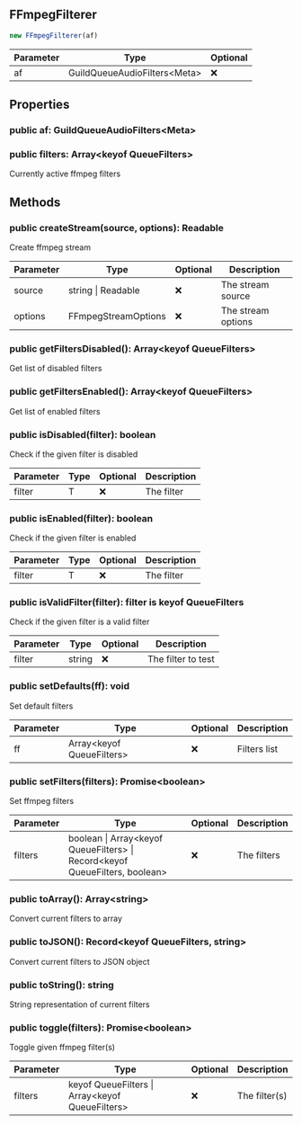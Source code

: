 ## FFmpegFilterer


```typescript
new FFmpegFilterer(af)
```
| Parameter | Type | Optional |
| ----------- | ----------- | ----------- |
| af | GuildQueueAudioFilters\<Meta> | ❌ |


## Properties
### public af: GuildQueueAudioFilters\<Meta>

### public filters: Array\<keyof QueueFilters>
Currently active ffmpeg filters

## Methods
### public createStream(source, options): Readable
Create ffmpeg stream



| Parameter | Type | Optional | Description |
| ----------- | ----------- | ----------- | ----------- |
| source | string \| Readable | ❌ | The stream source |
| options | FFmpegStreamOptions | ❌ | The stream options |
### public getFiltersDisabled(): Array\<keyof QueueFilters>
Get list of disabled filters
### public getFiltersEnabled(): Array\<keyof QueueFilters>
Get list of enabled filters
### public isDisabled(filter): boolean
Check if the given filter is disabled



| Parameter | Type | Optional | Description |
| ----------- | ----------- | ----------- | ----------- |
| filter | T | ❌ | The filter |
### public isEnabled(filter): boolean
Check if the given filter is enabled



| Parameter | Type | Optional | Description |
| ----------- | ----------- | ----------- | ----------- |
| filter | T | ❌ | The filter |
### public isValidFilter(filter): filter is keyof QueueFilters
Check if the given filter is a valid filter



| Parameter | Type | Optional | Description |
| ----------- | ----------- | ----------- | ----------- |
| filter | string | ❌ | The filter to test |
### public setDefaults(ff): void
Set default filters



| Parameter | Type | Optional | Description |
| ----------- | ----------- | ----------- | ----------- |
| ff | Array\<keyof QueueFilters> | ❌ | Filters list |
### public setFilters(filters): Promise\<boolean>
Set ffmpeg filters



| Parameter | Type | Optional | Description |
| ----------- | ----------- | ----------- | ----------- |
| filters | boolean \| Array\<keyof QueueFilters> \| Record\<keyof QueueFilters, boolean> | ❌ | The filters |
### public toArray(): Array\<string>
Convert current filters to array
### public toJSON(): Record\<keyof QueueFilters, string>
Convert current filters to JSON object
### public toString(): string
String representation of current filters
### public toggle(filters): Promise\<boolean>
Toggle given ffmpeg filter(s)



| Parameter | Type | Optional | Description |
| ----------- | ----------- | ----------- | ----------- |
| filters | keyof QueueFilters \| Array\<keyof QueueFilters> | ❌ | The filter(s) |
